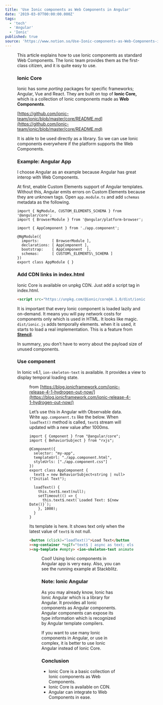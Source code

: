 ```yaml
---
title: 'Use Ionic components as Web Components in Angular'
date: '2019-03-07T00:00:00.000Z'
tags:
  - 'tech'
  - 'Angular'
  - 'Ionic'
published: true
source: 'https://www.notion.so/Use-Ionic-components-as-Web-Components-in-Angular-5abcd25b94664e91a124bb3a3026bc78'
---
```



<Figure
  src="/images/use-ionic-components-as-web-components-in-angular/ad5bdd09-9f5e-4116-ae79-fc20cfcdd3ca/1__Y2FNLwDY1sJ39QlfpLqAaQ.png"
  caption=""
/>

This article explains how to use Ionic components as standard Web Components. The Ionic team provides them as the first-class citizen, and it is quite easy to use.

### Ionic Core

Ionic has some _porting_ packages for specific frameworks; Angular, Vue and React. They are built on top of **Ionic Core,** which is a collection of Ionic components made as **Web Components**.

[https://github.com/ionic-team/ionic/blob/master/core/README.md](https://github.com/ionic-team/ionic/blob/master/core/README.md)

It is able to be used directly as a library. So we can use Ionic components everywhere if the platform supports the Web Components.

### Example: Angular App

I choose Angular as an example because Angular has great interop with Web Components.

At first, enable Custom Elements support of Angular templates. Without this, Angular emits errors on Custom Elements because they are unknown tags. Open `app.module.ts` and add `schemas` metadata as the following.

```
import { NgModule, CUSTOM_ELEMENTS_SCHEMA } from '@angular/core';
import { BrowserModule } from '@angular/platform-browser';

import { AppComponent } from './app.component';

@NgModule({
  imports:      [ BrowserModule ],
  declarations: [ AppComponent ],
  bootstrap:    [ AppComponent  ],
  schemas:      [ CUSTOM\_ELEMENTS\_SCHEMA ]
})
export class AppModule { }
```

### Add CDN links in index.html

Ionic Core is available on unpkg CDN. Just add a script tag in index.html.

```html
<script src="https://unpkg.com/@ionic/core@4.1.0/dist/ionic.js"></script>
```

It is important that every Ionic component is loaded lazily and on-demand. It means you will pay network costs for components only which is used in HTML. It looks like magic. `dist/ionic.js` adds temporally elements. when it is used, it starts to load a real implementation. This is a feature from [**Stencil**](https://stenciljs.com/).

In summary, you don’t have to worry about the payload size of unused components.

### Use component

In Ionic v4.1, `ion-skeleton-text` is available. It provides a view to display temporal loading state.

<Figure
  src="/images/use-ionic-components-as-web-components-in-angular/e46d564f-adc8-43b9-bf85-750210caa671/0__v60Dp5pS0YJXAGDt.gif"
  caption=""
/>

from [https://blog.ionicframework.com/ionic-release-4-1-hydrogen-out-now/](https://blog.ionicframework.com/ionic-release-4-1-hydrogen-out-now/)

Let’s use this in Angular with Observable data. Write `app.component.ts` like the below. When `loadText()` method is called, `text$` stream will updated with a new value after 1000ms.

```
import { Component } from "@angular/core";
import { BehaviorSubject } from "rxjs";

@Component({
  selector: "my-app",
  templateUrl: "./app.component.html",
  styleUrls: ["./app.component.css"]
})
export class AppComponent {
  text$ = new BehaviorSubject<string | null>("Initial Text");

  loadText() {
    this.text$.next(null);
    setTimeout(() => {
      this.text$.next(`Loaded Text: ${new Date()}`);
    }, 1000);
  }
}
```

Its template is here. It shows text only when the latest value of `text$` is not null.

```html
<button (click)="loadText()">Load Text</button
><ng-container *ngIf="text$ | async as text; else empty"> <div>{{ text }}</div></ng-container
><ng-template #empty> <ion-skeleton-text animated [style.width.px]="200"> </ion-skeleton-text></ng-template>
```

<Figure
  src="/images/use-ionic-components-as-web-components-in-angular/f51e7f8e-90be-4345-9d4c-6029f93582b2/1__XgAC86CfaTipJ9__37Jg5mg.gif"
  caption=""
/>

Cool! Using Ionic components in Angular app is very easy. Also, you can see the running example at Stackblitz.

### Note: Ionic Angular

As you may already know, Ionic has Ionic Angular which is a library for Angular. It provides all Ionic components as Angular components. Angular components can expose its type information which is recognized by Angular template compilers.

If you want to use many Ionic components in Angular, or use in complex, it is better to use Ionic Angular instead of Ionic Core.

### Conclusion

- Ionic Core is a basic collection of Ionic components as Web Components.
- Ionic Core is available on CDN.
- Angular can integrate to Web Components in ease.
